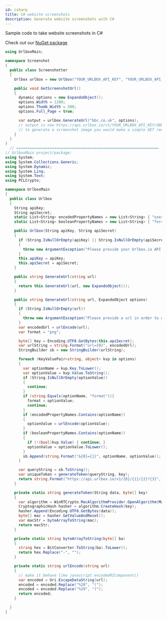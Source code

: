 ```yaml
---
id: csharp
title: C# website screenshots
description: Generate website screenshots with C#
---
```


Sample code to take website screenshots in C#

Check out our [NuGet package](https://github.com/urlbox-io/urlbox-dotnet)

```csharp
using UrlboxMain;

namespace Screenshot
{
  public class Screenshotter
  {
    Urlbox urlbox = new Urlbox("YOUR_URLBOX_API_KEY", "YOUR_URLBOX_API_SECRET");

    public void GetScreenshotUrl()
    {
      dynamic options = new ExpandoObject();
      options.Width = 1280;
      options.Thumb_Width = 500;
      options.Full_Page = true;

      var output = urlbox.GenerateUrl("bbc.co.uk", options);
      // output is now https://api.urlbox.io/v1/YOUR_URLBOX_API_KEY/d6b5068716c19ba4556648ad9df047d5847cda0c/png?url=bbc.co.uk&width=1280&thumb_width=500&full_page=true
      // to generate a screenshot image you would make a simple GET request to this URL, for example putting it inside an <img> tag.
    }
  }
}
  // ================================================================
// UrlboxMain project/package:
using System;
using System.Collections.Generic;
using System.Dynamic;
using System.Linq;
using System.Text;
using PCLCrypto;

namespace UrlboxMain
{
  public class Urlbox
  {
    String apiKey;
    String apiSecret;
    static List<String> encodedPropertyNames = new List<String> { "user_agent", "bg_color", "hide_selector", "click_selector", "highlight", "highlightbg", "highlightfg" };
    static List<String> booleanPropertyNames = new List<String> { "force", "retina", "full_page", "disable_js" };

    public Urlbox(String apiKey, String apiSecret)
    {
      if (String.IsNullOrEmpty(apiKey) || String.IsNullOrEmpty(apiSecret))
      {
        throw new ArgumentException("Please provide your Urlbox.io API Key and API Secret");
      }
      this.apiKey = apiKey;
      this.apiSecret = apiSecret;
    }

    public string GenerateUrl(string url)
    {
      return this.GenerateUrl(url, new ExpandoObject());
    }

    public string GenerateUrl(string url, ExpandoObject options)
    {
      if (String.IsNullOrEmpty(url))
      {
        throw new ArgumentException("Please provide a url in order to generate a screenshot URL");
      }
      var encodedUrl = urlEncode(url);
      var format = "png";

      byte[] key = Encoding.UTF8.GetBytes(this.apiSecret);
      var urlString = string.Format("url={0}", encodedUrl);
      StringBuilder sb = new StringBuilder(urlString);

      foreach (KeyValuePair<string, object> kvp in options)
      {
        var optionName = kvp.Key.ToLower();
        var optionValue = kvp.Value.ToString();
        if (String.IsNullOrEmpty(optionValue))
        {
          continue;
        }
        if (string.Equals(optionName, "format")){
          format = optionValue;
          continue;
        }
        if (encodedPropertyNames.Contains(optionName))
        {
          optionValue = urlEncode(optionValue);
        }
        if (booleanPropertyNames.Contains(optionName))
        {
          if (!(bool)kvp.Value) { continue; }
          optionValue = optionValue.ToLower();
        }
        sb.Append(string.Format("&{0}={1}", optionName, optionValue));
      }

      var queryString = sb.ToString();
      var uniqueToken = generateToken(queryString, key);
      return string.Format("https://api.urlbox.io/v1/{0}/{1}/{2}?{3}", this.apiKey, uniqueToken, format, queryString);
    }

    private static string generateToken(String data, byte[] key)
    {
      var algorithm = WinRTCrypto.MacAlgorithmProvider.OpenAlgorithm(MacAlgorithm.HmacSha1);
      CryptographicHash hasher = algorithm.CreateHash(key);
      hasher.Append(Encoding.UTF8.GetBytes(data));
      byte[] mac = hasher.GetValueAndReset();
      var macStr = byteArrayToString(mac);
      return macStr;
    }

    private static string byteArrayToString(byte[] ba)
    {
      string hex = BitConverter.ToString(ba).ToLower();
      return hex.Replace("-", "");
    }

    private static string urlEncode(string url)
    {
      // make it behave like javascript encodeURIComponent()
      var encoded = Uri.EscapeDataString(url);
      encoded = encoded.Replace("%28", "(");
      encoded = encoded.Replace("%29", ")");
      return encoded;
    }

  }
}
```
